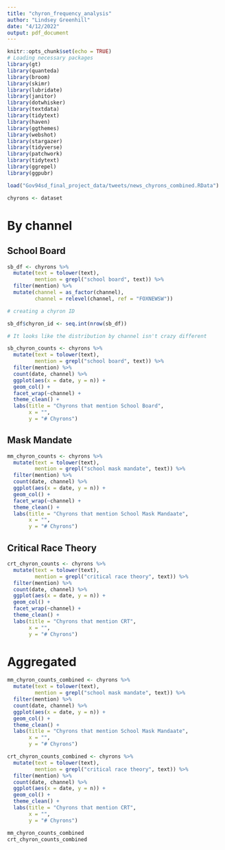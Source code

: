 ```yaml
---
title: "chyron_frequency_analysis"
author: "Lindsey Greenhill"
date: "4/12/2022"
output: pdf_document
---
```


```r
knitr::opts_chunk$set(echo = TRUE)
# Loading necessary packages
library(gt)
library(quanteda)
library(broom)
library(skimr)
library(lubridate)
library(janitor)
library(dotwhisker)
library(textdata)
library(tidytext)
library(haven)
library(ggthemes)
library(webshot)
library(stargazer)
library(tidyverse)
library(patchwork)
library(tidytext)
library(ggrepel)
library(ggpubr)

load("Gov94sd_final_project_data/tweets/news_chyrons_combined.RData")

chyrons <- dataset
```

# By channel

## School Board

```r

sb_df <- chyrons %>%
  mutate(text = tolower(text),
         mention = grepl("school board", text)) %>%
  filter(mention) %>%
  mutate(channel = as_factor(channel),
         channel = relevel(channel, ref = "FOXNEWSW"))

# creating a chyron ID

sb_df$chyron_id <- seq.int(nrow(sb_df))

# It looks like the distribution by channel isn't crazy different

sb_chyron_counts <- chyrons %>%
  mutate(text = tolower(text),
         mention = grepl("school board", text)) %>%
  filter(mention) %>%
  count(date, channel) %>%
  ggplot(aes(x = date, y = n)) +
  geom_col() +
  facet_wrap(~channel) +
  theme_clean() +
  labs(title = "Chyrons that mention School Board",
       x = "",
       y = "# Chyrons")

```

## Mask Mandate

```r
mm_chyron_counts <- chyrons %>%
  mutate(text = tolower(text),
         mention = grepl("school mask mandate", text)) %>%
  filter(mention) %>%
  count(date, channel) %>%
  ggplot(aes(x = date, y = n)) +
  geom_col() +
  facet_wrap(~channel) +
  theme_clean() +
  labs(title = "Chyrons that mention School Mask Mandaate",
       x = "",
       y = "# Chyrons")
```

## Critical Race Theory

```r
crt_chyron_counts <- chyrons %>%
  mutate(text = tolower(text),
         mention = grepl("critical race theory", text)) %>%
  filter(mention) %>%
  count(date, channel) %>%
  ggplot(aes(x = date, y = n)) +
  geom_col() +
  facet_wrap(~channel) +
  theme_clean() +
  labs(title = "Chyrons that mention CRT",
       x = "",
       y = "# Chyrons")
```

# Aggregated

```r
mm_chyron_counts_combined <- chyrons %>%
  mutate(text = tolower(text),
         mention = grepl("school mask mandate", text)) %>%
  filter(mention) %>%
  count(date, channel) %>%
  ggplot(aes(x = date, y = n)) +
  geom_col() +
  theme_clean() +
  labs(title = "Chyrons that mention School Mask Mandaate",
       x = "",
       y = "# Chyrons")

crt_chyron_counts_combined <- chyrons %>%
  mutate(text = tolower(text),
         mention = grepl("critical race theory", text)) %>%
  filter(mention) %>%
  count(date, channel) %>%
  ggplot(aes(x = date, y = n)) +
  geom_col() +
  theme_clean() +
  labs(title = "Chyrons that mention CRT",
       x = "",
       y = "# Chyrons")

mm_chyron_counts_combined 
crt_chyron_counts_combined
```

